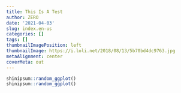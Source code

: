 ```yaml
---
title: This Is A Test
author: ZERO
date: '2021-04-03'
slug: index.en-us
categories: []
tags: []
thumbnailImagePosition: left
thumbnailImage: https://i.loli.net/2018/08/13/5b70bd4dc9763.jpg
metaAlignment: center
coverMeta: out
---
```


```r
shinipsum::random_ggplot()
shinipsum::random_ggplot()
```